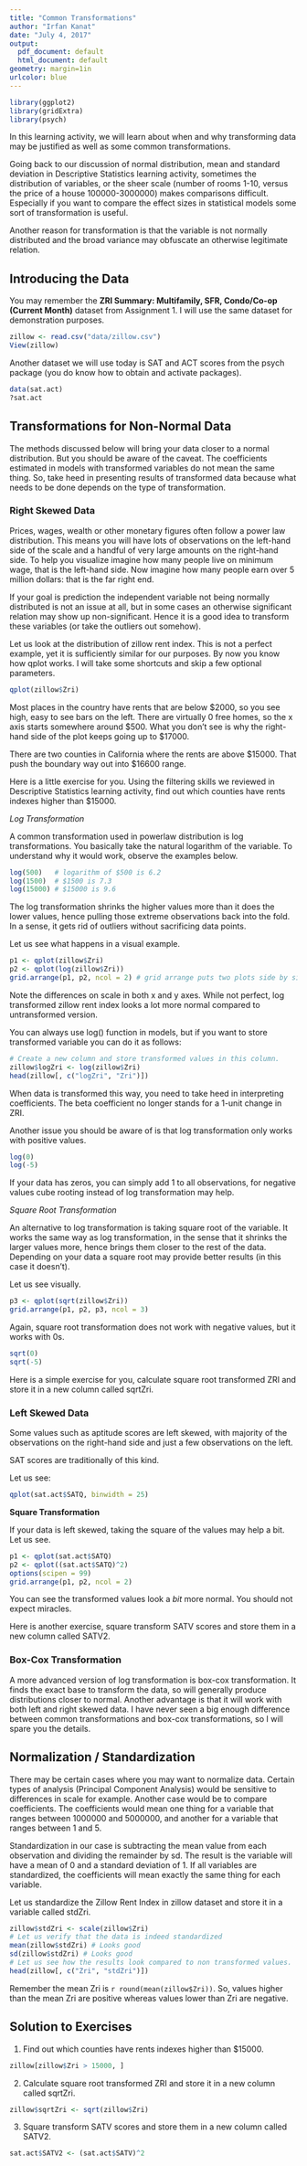 ```yaml
---
title: "Common Transformations"
author: "Irfan Kanat"
date: "July 4, 2017"
output:
  pdf_document: default
  html_document: default
geometry: margin=1in
urlcolor: blue
---
```


```r
library(ggplot2)
library(gridExtra)
library(psych)
```

In this learning activity, we will learn about when and why transforming data may be justified as well as some common transformations.

Going back to our discussion of normal distribution, mean and standard deviation in Descriptive Statistics learning activity, sometimes the distribution of variables, or the sheer scale (number of rooms 1-10, versus the price of a house 100000-3000000) makes comparisons difficult. Especially if you want to compare the effect sizes in statistical models some sort of transformation is useful.

Another reason for transformation is that the variable is not normally distributed and the broad variance may obfuscate an otherwise legitimate relation.

## Introducing the Data

You may remember the **ZRI Summary: Multifamily, SFR, Condo/Co-op (Current Month)** dataset from Assignment 1. I will use the same dataset for demonstration purposes.

```r
zillow <- read.csv("data/zillow.csv")
View(zillow)
```

Another dataset we will use today is SAT and ACT scores from the psych package (you do know how to obtain and activate packages).

```r
data(sat.act)
?sat.act
```

## Transformations for Non-Normal Data

The methods discussed below will bring your data closer to a normal distribution. But you should be aware of the caveat. The coefficients estimated in models with transformed variables do not mean the same thing. So, take heed in presenting results of transformed data because what needs to be done depends on the type of transformation. 

### Right Skewed Data

Prices, wages, wealth or other monetary figures often follow a power law distribution. This means you will have lots of observations on the left-hand side of the scale and a handful of very large amounts on the right-hand side. To help you visualize imagine how many people live on minimum wage, that is the left-hand side. Now imagine how many people earn over 5 million dollars: that is the far right end.

If your goal is prediction the independent variable not being normally distributed is not an issue at all, but in some cases an otherwise significant relation may show up non-significant. Hence it is a good idea to transform these variables (or take the outliers out somehow).

Let us look at the distribution of zillow rent index. This is not a perfect example, yet it is sufficiently similar for our purposes. By now you know how qplot works. I will take some shortcuts and skip a few optional parameters.

```r
qplot(zillow$Zri)
```

Most places in the country have rents that are below \$2000, so you see high, easy to see bars on the left. There are virtually 0 free homes, so the x axis starts somewhere around \$500. What you don't see is why the right-hand side of the plot keeps going up to $17000. 

There are two counties in California where the rents are above $15000. That push the boundary way out into \$16600 range.

Here is a little exercise for you. Using the filtering skills we reviewed in Descriptive Statistics learning activity, find out which counties have rents indexes higher than $15000.

*Log Transformation*

A common transformation used in powerlaw distribution is log transformations. You basically take the natural logarithm of the variable. To understand why it would work, observe the examples below.

```r
log(500)   # logarithm of $500 is 6.2
log(1500)  # $1500 is 7.3
log(15000) # $15000 is 9.6
```

The log transformation shrinks the higher values more than it does the lower values, hence pulling those extreme observations back into the fold. In a sense, it gets rid of outliers without sacrificing data points. 

Let us see what happens in a visual example.

```r
p1 <- qplot(zillow$Zri)
p2 <- qplot(log(zillow$Zri))
grid.arrange(p1, p2, ncol = 2) # grid arrange puts two plots side by side
```

Note the differences on scale in both x and y axes. While not perfect, log transformed zillow rent index looks a lot more normal compared to untransformed version.

You can always use log() function in models, but if you want to store transformed variable you can do it as follows:

```r
# Create a new column and store transformed values in this column.
zillow$logZri <- log(zillow$Zri)
head(zillow[, c("logZri", "Zri")])
```

When data is transformed this way, you need to take heed in interpreting coefficients. The beta coefficient no longer stands for a 1-unit change in ZRI.

Another issue you should be aware of is that log transformation only works with positive values.

```r
log(0)
log(-5)
```

If your data has zeros, you can simply add 1 to all observations, for negative values cube rooting instead of log transformation may help.

*Square Root Transformation*

An alternative to log transformation is taking square root of the variable. It works the same way as log transformation, in the sense that it shrinks the larger values more, hence brings them closer to the rest of the data. Depending on your data a square root may provide better results (in this case it doesn't).

Let us see visually.

```r
p3 <- qplot(sqrt(zillow$Zri))
grid.arrange(p1, p2, p3, ncol = 3)
```

Again, square root transformation does not work with negative values, but it works with 0s.

```r
sqrt(0)
sqrt(-5)
```
Here is a simple exercise for you, calculate square root transformed ZRI and store it in a new column called sqrtZri.

### Left Skewed Data

Some values such as aptitude scores are left skewed, with majority of the observations on the right-hand side and just a few observations on the left. 

SAT scores are traditionally of this kind. 

Let us see:

```r
qplot(sat.act$SATQ, binwidth = 25)
```

**Square Transformation**

If your data is left skewed, taking the square of the values may help a bit. Let us see.

```r
p1 <- qplot(sat.act$SATQ)
p2 <- qplot((sat.act$SATQ)^2)
options(scipen = 99)
grid.arrange(p1, p2, ncol = 2)
```

You can see the transformed values look a *bit* more normal. You should not expect miracles.

Here is another exercise, square transform SATV scores and store them in a new column called SATV2.

### Box-Cox Transformation

A more advanced version of log transformation is box-cox transformation. It finds the exact base to transform the data, so will generally produce distributions closer to normal. Another advantage is that it will work with both left and right skewed data. I have never seen a big enough difference between common transformations and box-cox transformations, so I will spare you the details.

## Normalization / Standardization

There may be certain cases where you may want to normalize data. Certain types of analysis (Principal Component Analysis) would be sensitive to differences in scale for example. Another case would be to compare coefficients. The coefficients would mean one thing for a variable that ranges between 1000000 and 5000000, and another for a variable that ranges between 1 and 5.

Standardization in our case is subtracting the mean value from each observation and dividing the remainder by sd. The result is the variable will have a mean of 0 and a standard deviation of 1. If all variables are standardized, the coefficients will mean exactly the same thing for each variable.

Let us standardize the Zillow Rent Index in zillow dataset and store it in a variable called stdZri.

```r
zillow$stdZri <- scale(zillow$Zri)
# Let us verify that the data is indeed standardized
mean(zillow$stdZri) # Looks good
sd(zillow$stdZri) # Looks good
# Let us see how the results look compared to non transformed values.
head(zillow[, c("Zri", "stdZri")])
```

Remember the mean Zri is `r round(mean(zillow$Zri))`. So, values higher than the mean Zri are positive whereas values lower than Zri are negative.


## Solution to Exercises

1. Find out which counties have rents indexes higher than $15000.

```r
zillow[zillow$Zri > 15000, ]
```

2. Calculate square root transformed ZRI and store it in a new column called sqrtZri.

```r
zillow$sqrtZri <- sqrt(zillow$Zri)
```

3. Square transform SATV scores and store them in a new column called SATV2.

```r
sat.act$SATV2 <- (sat.act$SATV)^2
```
